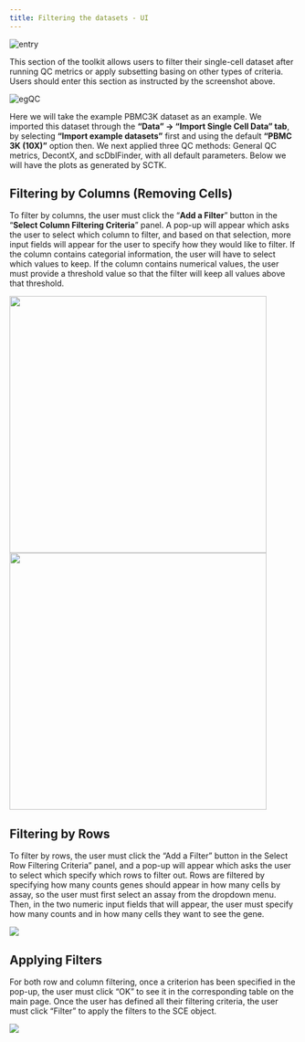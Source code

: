 ```yaml
---
title: Filtering the datasets - UI
---
```


![entry](filter_ui_entry.png)\

This section of the toolkit allows users to filter their single-cell dataset after running QC metrics or apply subsetting basing on other types of criteria. Users should enter this section as instructed by the screenshot above.  

![egQC](filter_ui_egQC.png)\

Here we will take the example PBMC3K dataset as an example. We imported this dataset through the **"Data" -> "Import Single Cell Data" tab**, by selecting **"Import example datasets"** first and using the default **"PBMC 3K (10X)"** option then. We next applied three QC methods: General QC metrics, DecontX, and scDblFinder, with all default parameters. Below we will have the plots as generated by SCTK.  

## Filtering by Columns (Removing Cells)

To filter by columns, the user must click the "**Add a Filter**" button in the "**Select Column Filtering Criteria**" panel. A pop-up will appear which asks the user to select which column to filter, and based on that selection, more input fields will appear for the user to specify how they would like to filter. If the column contains categorial information, the user will have to select which values to keep. If the column contains numerical values, the user must provide a threshold value so that the filter will keep all values above that threshold.

![](ui_screenshots/filter_col_cat.png){width=450px} ![](ui_screenshots/filter_col_num.png){width=450px}

## Filtering by Rows

To filter by rows, the user must click the "Add a Filter" button in the Select Row Filtering Criteria" panel, and a pop-up will appear which asks the user to select which specify which rows to filter out. Rows are filtered by specifying how many counts genes should appear in how many cells by assay, so the user must first select an assay from the dropdown menu. Then, in the two numeric input fields that will appear, the user must specify how many counts and in how many cells they want to see the gene.

![](ui_screenshots/filter_assay.png)

## Applying Filters
For both row and column filtering, once a criterion has been specified in the pop-up, the user must click "OK" to see it in the corresponding table on the main page. Once the user has defined all their filtering criteria, the user must click "Filter" to apply the filters to the SCE object.

![](ui_screenshots/filter_complete.png)
